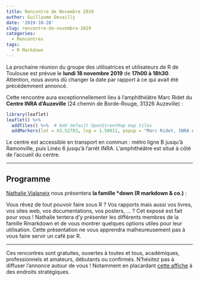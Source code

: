 ```yaml
---
title: Rencontre de Novembre 2019
author: Guillaume Devailly
date: '2019-10-28'
slug: rencontre-de-novembre-2019
categories:
  - Rencontres
tags:
  - R Markdown
---
```


La prochaine réunion du groupe des utilisatrices et utilisateurs de R de Toulouse est prévue le **lundi 18 novembre 2019** de **17h00 à 18h30**.
Attention, nous avons dû changer la date par rapport à ce qui avait été précédemment annoncé.

Cette rencontre aura exceptionnellement lieu à l’amphithéâtre Marc Ridet du **Centre INRA d'Auzeville** (24 chemin de Borde-Rouge, 31326 Auzeville) :

```r
library(leaflet)
leaflet() %>%
  addTiles() %>%  # Add default OpenStreetMap map tiles
  addMarkers(lat = 43.52783, lng = 1.50011, popup = "Marc Ridet, INRA Auzeville")
```

Le centre est accessible en transport en commun : métro ligne B jusqu'à Ramonville, puis Linéo 6 jusqu'à l'arrêt INRA.
L’amphithéâtre est situé à côté de l'accueil du centre. 

---

## Programme

[Nathalie Vialaneix](http://www.nathalievialaneix.eu/) nous présentera **la famille \*down (R markdown & co.)** :

Vous rêvez de tout pouvoir faire sous R ? Vos rapports mais
aussi vos livres, vos sites web, vos documentations, vos posters, ... ?
Cet exposé est fait pour vous ! Nathalie tentera d'y présenter les
différents membres de la famille Rmarkdown et de vous montrer quelques
options utiles pour leur utilisation.
Cette présentation ne vous apprendra malheureusement pas à vous faire
servir un café par R. 

---

Ces rencontres sont gratuites, ouvertes à toutes et tous, académiques, professionnels et amateurs, débutants ou confirmés.
N'hésitez pas à diffuser l'annonce autour de vous ! Notamment en placardant [cette affiche](/poster/poster_2019_11.pdf) à des endroits stratégiques.

